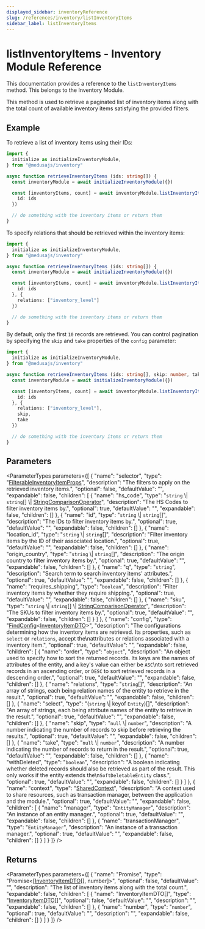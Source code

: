 ```yaml
---
displayed_sidebar: inventoryReference
slug: /references/inventory/listInventoryItems
sidebar_label: listInventoryItems
---
```



# listInventoryItems - Inventory Module Reference

This documentation provides a reference to the `listInventoryItems` method. This belongs to the Inventory Module.

This method is used to retrieve a paginated list of inventory items along with the total count of available inventory items satisfying the provided filters.

## Example

To retrieve a list of inventory items using their IDs:

```ts
import { 
  initialize as initializeInventoryModule,
} from "@medusajs/inventory"

async function retrieveInventoryItems (ids: string[]) {
  const inventoryModule = await initializeInventoryModule({})

  const [inventoryItems, count] = await inventoryModule.listInventoryItems({
    id: ids
  })

  // do something with the inventory items or return them
}
```

To specify relations that should be retrieved within the inventory items:

```ts
import { 
  initialize as initializeInventoryModule,
} from "@medusajs/inventory"

async function retrieveInventoryItems (ids: string[]) {
  const inventoryModule = await initializeInventoryModule({})

  const [inventoryItems, count] = await inventoryModule.listInventoryItems({
    id: ids
  }, {
    relations: ["inventory_level"]
  })

  // do something with the inventory items or return them
}
```

By default, only the first `10` records are retrieved. You can control pagination by specifying the `skip` and `take` properties of the `config` parameter:

```ts
import { 
  initialize as initializeInventoryModule,
} from "@medusajs/inventory"

async function retrieveInventoryItems (ids: string[], skip: number, take: number) {
  const inventoryModule = await initializeInventoryModule({})

  const [inventoryItems, count] = await inventoryModule.listInventoryItems({
    id: ids
  }, {
    relations: ["inventory_level"],
    skip,
    take
  })

  // do something with the inventory items or return them
}
```

## Parameters

<ParameterTypes parameters={[
  {
    "name": "selector",
    "type": "[FilterableInventoryItemProps](../../inventory/interfaces/inventory.FilterableInventoryItemProps.mdx)",
    "description": "The filters to apply on the retrieved inventory items.",
    "optional": false,
    "defaultValue": "",
    "expandable": false,
    "children": [
      {
        "name": "hs_code",
        "type": "`string` \\| `string`[] \\| [StringComparisonOperator](../../inventory/interfaces/inventory.StringComparisonOperator.mdx)",
        "description": "The HS Codes to filter inventory items by.",
        "optional": true,
        "defaultValue": "",
        "expandable": false,
        "children": []
      },
      {
        "name": "id",
        "type": "`string` \\| `string`[]",
        "description": "The IDs to filter inventory items by.",
        "optional": true,
        "defaultValue": "",
        "expandable": false,
        "children": []
      },
      {
        "name": "location_id",
        "type": "`string` \\| `string`[]",
        "description": "Filter inventory items by the ID of their associated location.",
        "optional": true,
        "defaultValue": "",
        "expandable": false,
        "children": []
      },
      {
        "name": "origin_country",
        "type": "`string` \\| `string`[]",
        "description": "The origin country to filter inventory items by.",
        "optional": true,
        "defaultValue": "",
        "expandable": false,
        "children": []
      },
      {
        "name": "q",
        "type": "`string`",
        "description": "Search term to search inventory items' attributes.",
        "optional": true,
        "defaultValue": "",
        "expandable": false,
        "children": []
      },
      {
        "name": "requires_shipping",
        "type": "`boolean`",
        "description": "Filter inventory items by whether they require shipping.",
        "optional": true,
        "defaultValue": "",
        "expandable": false,
        "children": []
      },
      {
        "name": "sku",
        "type": "`string` \\| `string`[] \\| [StringComparisonOperator](../../inventory/interfaces/inventory.StringComparisonOperator.mdx)",
        "description": "The SKUs to filter inventory items by.",
        "optional": true,
        "defaultValue": "",
        "expandable": false,
        "children": []
      }
    ]
  },
  {
    "name": "config",
    "type": "[FindConfig](../../inventory/interfaces/inventory.FindConfig.mdx)&#60;[InventoryItemDTO](../../inventory/types/inventory.InventoryItemDTO.mdx)&#62;",
    "description": "The configurations determining how the inventory items are retrieved. Its properties, such as `select` or `relations`, accept the\nattributes or relations associated with a inventory item.",
    "optional": true,
    "defaultValue": "",
    "expandable": false,
    "children": [
      {
        "name": "order",
        "type": "`object`",
        "description": "An object used to specify how to sort the returned records. Its keys are the names of attributes of the entity, and a key's value can either be `ASC`\nto sort retrieved records in an ascending order, or `DESC` to sort retrieved records in a descending order.",
        "optional": true,
        "defaultValue": "",
        "expandable": false,
        "children": []
      },
      {
        "name": "relations",
        "type": "`string`[]",
        "description": "An array of strings, each being relation names of the entity to retrieve in the result.",
        "optional": true,
        "defaultValue": "",
        "expandable": false,
        "children": []
      },
      {
        "name": "select",
        "type": "(`string` \\| keyof `Entity`)[]",
        "description": "An array of strings, each being attribute names of the entity to retrieve in the result.",
        "optional": true,
        "defaultValue": "",
        "expandable": false,
        "children": []
      },
      {
        "name": "skip",
        "type": "`null` \\| `number`",
        "description": "A number indicating the number of records to skip before retrieving the results.",
        "optional": true,
        "defaultValue": "",
        "expandable": false,
        "children": []
      },
      {
        "name": "take",
        "type": "`null` \\| `number`",
        "description": "A number indicating the number of records to return in the result.",
        "optional": true,
        "defaultValue": "",
        "expandable": false,
        "children": []
      },
      {
        "name": "withDeleted",
        "type": "`boolean`",
        "description": "A boolean indicating whether deleted records should also be retrieved as part of the result. This only works if the entity extends the\n`SoftDeletableEntity` class.",
        "optional": true,
        "defaultValue": "",
        "expandable": false,
        "children": []
      }
    ]
  },
  {
    "name": "context",
    "type": "[SharedContext](../../inventory/interfaces/inventory.SharedContext.mdx)",
    "description": "A context used to share resources, such as transaction manager, between the application and the module.",
    "optional": true,
    "defaultValue": "",
    "expandable": false,
    "children": [
      {
        "name": "manager",
        "type": "`EntityManager`",
        "description": "An instance of an entity manager.",
        "optional": true,
        "defaultValue": "",
        "expandable": false,
        "children": []
      },
      {
        "name": "transactionManager",
        "type": "`EntityManager`",
        "description": "An instance of a transaction manager.",
        "optional": true,
        "defaultValue": "",
        "expandable": false,
        "children": []
      }
    ]
  }
]} />

## Returns

<ParameterTypes parameters={[
  {
    "name": "Promise",
    "type": "Promise&#60;[[InventoryItemDTO](../../inventory/types/inventory.InventoryItemDTO.mdx)[], number]&#62;",
    "optional": false,
    "defaultValue": "",
    "description": "The list of inventory items along with the total count.",
    "expandable": false,
    "children": [
      {
        "name": "InventoryItemDTO[]",
        "type": "[InventoryItemDTO](../../inventory/types/inventory.InventoryItemDTO.mdx)[]",
        "optional": false,
        "defaultValue": "",
        "description": "",
        "expandable": false,
        "children": []
      },
      {
        "name": "number",
        "type": "`number`",
        "optional": true,
        "defaultValue": "",
        "description": "",
        "expandable": false,
        "children": []
      }
    ]
  }
]} />
